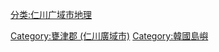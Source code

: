 [[分类:仁川广域市地理|分类:仁川广域市地理]]
[[Category:甕津郡_(仁川廣域市)|Category:甕津郡 (仁川廣域市)]]
[[Category:韓國島嶼|Category:韓國島嶼]]